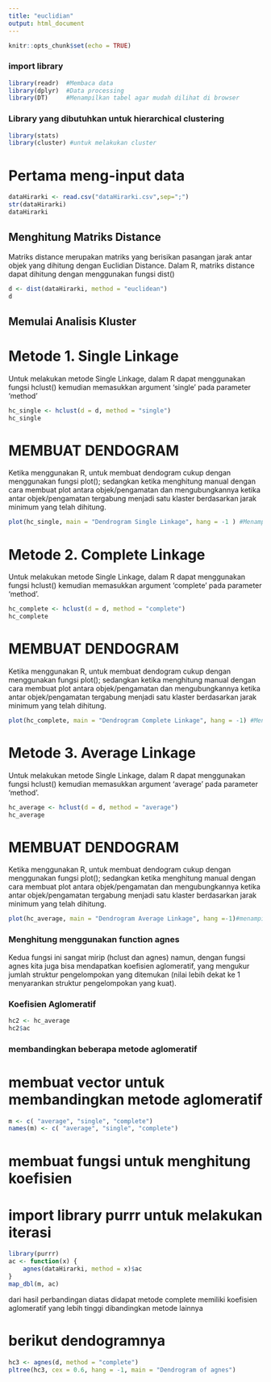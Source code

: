 ---
title: "euclidian"
output: html_document
---

```{r setup, include=FALSE}
knitr::opts_chunk$set(echo = TRUE)
```

### import library 
```{r}
library(readr)  #Membaca data
library(dplyr)  #Data processing
library(DT)     #Menampilkan tabel agar mudah dilihat di browser
```

### Library yang dibutuhkan untuk hierarchical clustering
```{r}
library(stats)
library(cluster) #untuk melakukan cluster
```


# Pertama meng-input data 
```{r}
dataHirarki <- read.csv("dataHirarki.csv",sep=";")
str(dataHirarki)
dataHirarki
```

## Menghitung Matriks Distance
Matriks distance merupakan matriks yang berisikan pasangan jarak antar objek yang dihitung dengan Euclidian Distance. Dalam R, matriks distance dapat dihitung dengan menggunakan fungsi dist()
```{r}
d <- dist(dataHirarki, method = "euclidean")
d
```

## Memulai Analisis Kluster
# Metode 1. Single Linkage

Untuk melakukan metode Single Linkage, dalam R dapat menggunakan fungsi hclust() kemudian memasukkan argument ‘single’ pada parameter ‘method’
```{r}
hc_single <- hclust(d = d, method = "single")
hc_single
```

# MEMBUAT DENDOGRAM
Ketika menggunakan R, untuk membuat dendogram cukup dengan menggunakan fungsi plot(); sedangkan ketika menghitung manual dengan cara membuat plot antara objek/pengamatan dan mengubungkannya ketika antar objek/pengamatan tergabung menjadi satu klaster berdasarkan jarak minimum yang telah dihitung.
```{r}
plot(hc_single, main = "Dendrogram Single Linkage", hang = -1 ) #Menampilkan Dendogram
```

# Metode 2. Complete Linkage
Untuk melakukan metode Single Linkage, dalam R dapat menggunakan fungsi hclust() kemudian memasukkan argument ‘complete’ pada parameter ‘method’.
```{r}
hc_complete <- hclust(d = d, method = "complete")
hc_complete
```

# MEMBUAT DENDOGRAM
Ketika menggunakan R, untuk membuat dendogram cukup dengan menggunakan fungsi plot(); sedangkan ketika menghitung manual dengan cara membuat plot antara objek/pengamatan dan mengubungkannya ketika antar objek/pengamatan tergabung menjadi satu klaster berdasarkan jarak minimum yang telah dihitung.
```{r}
plot(hc_complete, main = "Dendrogram Complete Linkage", hang = -1) #Menampilkan Dendogram untuk Complete
```

# Metode 3. Average Linkage
Untuk melakukan metode Single Linkage, dalam R dapat menggunakan fungsi hclust() kemudian memasukkan argument ‘average’ pada parameter ‘method’.
```{r}
hc_average <- hclust(d = d, method = "average")
hc_average
```

# MEMBUAT DENDOGRAM
Ketika menggunakan R, untuk membuat dendogram cukup dengan menggunakan fungsi plot(); sedangkan ketika menghitung manual dengan cara membuat plot antara objek/pengamatan dan mengubungkannya ketika antar objek/pengamatan tergabung menjadi satu klaster berdasarkan jarak minimum yang telah dihitung.
```{r}
plot(hc_average, main = "Dendrogram Average Linkage", hang =-1)#menampilkan Dendogram
```

### Menghitung menggunakan function agnes 
Kedua fungsi ini sangat mirip (hclust dan agnes) namun, dengan fungsi agnes kita juga bisa mendapatkan koefisien aglomeratif, yang mengukur jumlah struktur pengelompokan yang ditemukan (nilai lebih dekat ke 1 menyarankan struktur pengelompokan yang kuat).

### Koefisien Aglomeratif
```{r}
hc2 <- hc_average
hc2$ac
```

### membandingkan beberapa metode aglomeratif

# membuat vector untuk membandingkan metode aglomeratif
```{r}
m <- c( "average", "single", "complete")
names(m) <- c( "average", "single", "complete")
```

# membuat fungsi untuk menghitung koefisien
# import library purrr untuk melakukan iterasi
```{r}
library(purrr)
ac <- function(x) {
    agnes(dataHirarki, method = x)$ac
}
map_dbl(m, ac)
```

dari hasil perbandingan diatas didapat metode complete memiliki koefisien aglomeratif yang lebih tinggi dibandingkan metode lainnya

# berikut dendogramnya
```{r}
hc3 <- agnes(d, method = "complete")
pltree(hc3, cex = 0.6, hang = -1, main = "Dendrogram of agnes")
```





